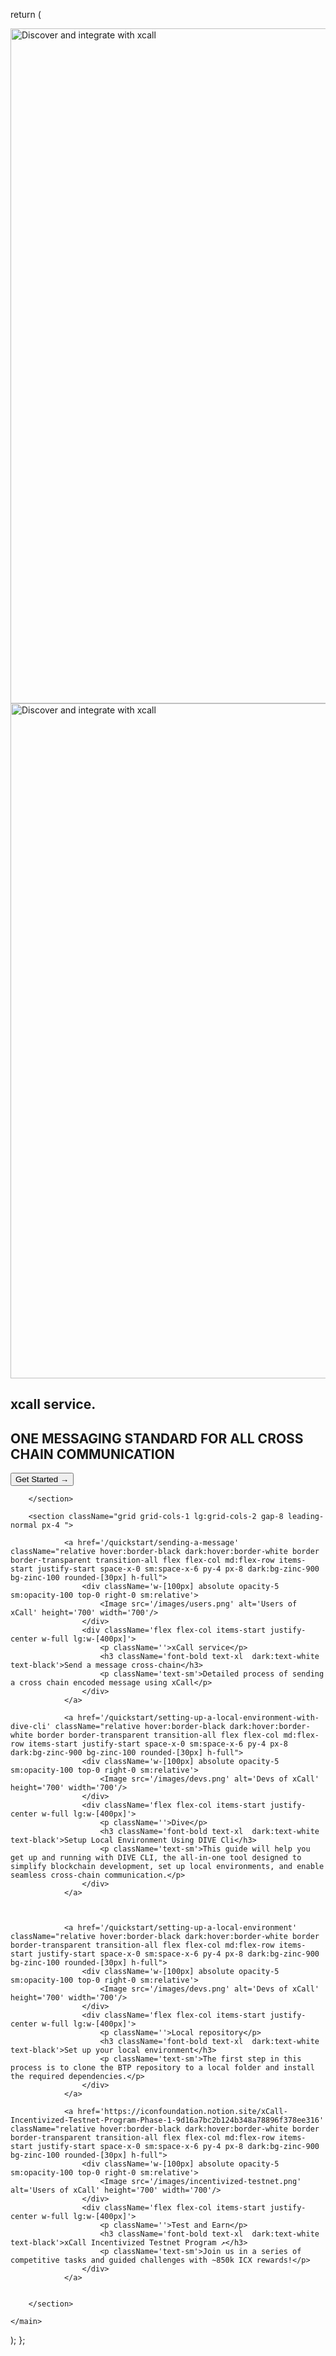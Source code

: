 

  
  
  return (
    <main className="font-montserrat leading-10 max-w-7xl mx-auto space-y-20 dark:text-zinc-300 text-zinc-700 border dark:border-black/10 border-white px-4 py-10">
        <div className='absolute top-0 right-0 w-[1250px] opacity-20'>
            <Image className="absolute dark:block hidden" src='/images/xcall-dark.jpg' alt='Discover and integrate with xcall' height='1080' width='1920' />
            <Image className="absolute block dark:hidden" src='/images/xcall-light.jpg' alt='Discover and integrate with xcall' height='1080' width='1920' />
        </div>
        <section className="pt-20 relative px-4">
            <h1 className="tracking-widest text-[36px] sm:text-[70px] lg:text-[100px] font-bold sm:leading-[70px] lg:leading-[100px] font-lemon relative z-1 dark:text-white text-black">xcall service.</h1>
            <h2 className="w-full lg:w-3/4 text-[20px] sm:text-[34px] lg:text-[34px] pt-4 leading-6 sm:leading-10">ONE MESSAGING STANDARD FOR ALL CROSS CHAIN COMMUNICATION</h2>
            <a href='/getting-started'><button className='bg-[#26C4D5] dark:bg-[#26C4D5]/80 px-4 py-2 lg:px-8 rounded-full text-zinc-100 dark:text-zinc-300 text-xl lg:text-3xl mt-4'>Get Started →</button></a>
            
        </section>
        
        <section className="grid grid-cols-1 lg:grid-cols-2 gap-8 leading-normal px-4 ">
           
                <a href='/quickstart/sending-a-message' className="relative hover:border-black dark:hover:border-white border border-transparent transition-all flex flex-col md:flex-row items-start justify-start space-x-0 sm:space-x-6 py-4 px-8 dark:bg-zinc-900 bg-zinc-100 rounded-[30px] h-full">
                    <div className='w-[100px] absolute opacity-5 sm:opacity-100 top-0 right-0 sm:relative'>
                        <Image src='/images/users.png' alt='Users of xCall' height='700' width='700'/>
                    </div>
                    <div className='flex flex-col items-start justify-center w-full lg:w-[400px]'>
                        <p className=''>xCall service</p>
                        <h3 className='font-bold text-xl  dark:text-white text-black'>Send a message cross-chain</h3>
                        <p className='text-sm'>Detailed process of sending a cross chain encoded message using xCall</p>
                    </div>            
                </a>

                <a href='/quickstart/setting-up-a-local-environment-with-dive-cli' className="relative hover:border-black dark:hover:border-white border border-transparent transition-all flex flex-col md:flex-row items-start justify-start space-x-0 sm:space-x-6 py-4 px-8 dark:bg-zinc-900 bg-zinc-100 rounded-[30px] h-full">
                    <div className='w-[100px] absolute opacity-5 sm:opacity-100 top-0 right-0 sm:relative'>
                        <Image src='/images/devs.png' alt='Devs of xCall' height='700' width='700'/>
                    </div>
                    <div className='flex flex-col items-start justify-center w-full lg:w-[400px]'>
                        <p className=''>Dive</p>
                        <h3 className='font-bold text-xl  dark:text-white text-black'>Setup Local Environment Using DIVE Cli</h3>
                        <p className='text-sm'>This guide will help you get up and running with DIVE CLI, the all-in-one tool designed to simplify blockchain development, set up local environments, and enable seamless cross-chain communication.</p>
                    </div>            
                </a>   
                


                <a href='/quickstart/setting-up-a-local-environment' className="relative hover:border-black dark:hover:border-white border border-transparent transition-all flex flex-col md:flex-row items-start justify-start space-x-0 sm:space-x-6 py-4 px-8 dark:bg-zinc-900 bg-zinc-100 rounded-[30px] h-full">
                    <div className='w-[100px] absolute opacity-5 sm:opacity-100 top-0 right-0 sm:relative'>
                        <Image src='/images/devs.png' alt='Devs of xCall' height='700' width='700'/>
                    </div>
                    <div className='flex flex-col items-start justify-center w-full lg:w-[400px]'>
                        <p className=''>Local repository</p>
                        <h3 className='font-bold text-xl  dark:text-white text-black'>Set up your local environment</h3>
                        <p className='text-sm'>The first step in this process is to clone the BTP repository to a local folder and install the required dependencies.</p>
                    </div>            
                </a>   

                <a href='https://iconfoundation.notion.site/xCall-Incentivized-Testnet-Program-Phase-1-9d16a7bc2b124b348a78896f378ee316' className="relative hover:border-black dark:hover:border-white border border-transparent transition-all flex flex-col md:flex-row items-start justify-start space-x-0 sm:space-x-6 py-4 px-8 dark:bg-zinc-900 bg-zinc-100 rounded-[30px] h-full">
                    <div className='w-[100px] absolute opacity-5 sm:opacity-100 top-0 right-0 sm:relative'>
                        <Image src='/images/incentivized-testnet.png' alt='Users of xCall' height='700' width='700'/>
                    </div>
                    <div className='flex flex-col items-start justify-center w-full lg:w-[400px]'>
                        <p className=''>Test and Earn</p>
                        <h3 className='font-bold text-xl  dark:text-white text-black'>xCall Incentivized Testnet Program ↗</h3>
                        <p className='text-sm'>Join us in a series of competitive tasks and guided challenges with ~850k ICX rewards!</p>
                    </div>            
                </a>
                

        </section>

    </main>
  );
};




